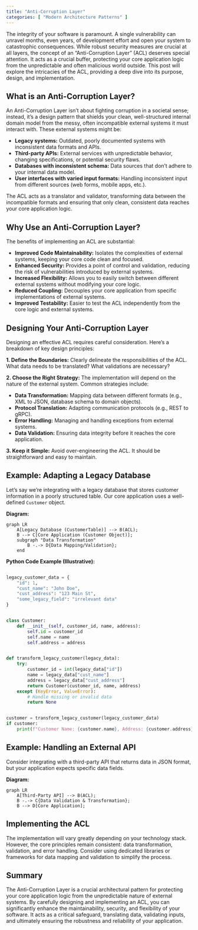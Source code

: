 ```yaml
---
title: "Anti-Corruption Layer"
categories: [ "Modern Architecture Patterns" ]
---
```



The integrity of your software is paramount.  A single vulnerability can unravel months, even years, of development effort and open your system to catastrophic consequences.  While robust security measures are crucial at all layers, the concept of an "Anti-Corruption Layer" (ACL) deserves special attention.  It acts as a crucial buffer, protecting your core application logic from the unpredictable and often malicious world outside.  This post will explore the intricacies of the ACL, providing a deep dive into its purpose, design, and implementation.


## What is an Anti-Corruption Layer?

An Anti-Corruption Layer isn't about fighting corruption in a societal sense; instead, it's a design pattern that shields your clean, well-structured internal domain model from the messy, often incompatible external systems it must interact with. These external systems might be:

* **Legacy systems:**  Outdated, poorly documented systems with inconsistent data formats and APIs.
* **Third-party APIs:**  External services with unpredictable behavior, changing specifications, or potential security flaws.
* **Databases with inconsistent schema:**  Data sources that don't adhere to your internal data model.
* **User interfaces with varied input formats:**  Handling inconsistent input from different sources (web forms, mobile apps, etc.).

The ACL acts as a translator and validator, transforming data between the incompatible formats and ensuring that only clean, consistent data reaches your core application logic.


## Why Use an Anti-Corruption Layer?

The benefits of implementing an ACL are substantial:

* **Improved Code Maintainability:** Isolates the complexities of external systems, keeping your core code clean and focused.
* **Enhanced Security:** Provides a point of control and validation, reducing the risk of vulnerabilities introduced by external systems.
* **Increased Flexibility:**  Allows you to easily switch between different external systems without modifying your core logic.
* **Reduced Coupling:** Decouples your core application from specific implementations of external systems.
* **Improved Testability:** Easier to test the ACL independently from the core logic and external systems.


## Designing Your Anti-Corruption Layer

Designing an effective ACL requires careful consideration.  Here's a breakdown of key design principles:

**1. Define the Boundaries:**  Clearly delineate the responsibilities of the ACL. What data needs to be translated? What validations are necessary?

**2. Choose the Right Strategy:**  The implementation will depend on the nature of the external system.  Common strategies include:

* **Data Transformation:**  Mapping data between different formats (e.g., XML to JSON, database schema to domain objects).
* **Protocol Translation:**  Adapting communication protocols (e.g., REST to gRPC).
* **Error Handling:**  Managing and handling exceptions from external systems.
* **Data Validation:**  Ensuring data integrity before it reaches the core application.

**3. Keep it Simple:**  Avoid over-engineering the ACL.  It should be straightforward and easy to maintain.


## Example:  Adapting a Legacy Database

Let's say we're integrating with a legacy database that stores customer information in a poorly structured table.  Our core application uses a well-defined `Customer` object.

**Diagram:**

```mermaid
graph LR
    A[Legacy Database (CustomerTable)] --> B(ACL);
    B --> C[Core Application (Customer Object)];
    subgraph "Data Transformation"
        B -.-> D{Data Mapping/Validation};
    end
```

**Python Code Example (Illustrative):**

```python

legacy_customer_data = {
    "id": 1,
    "cust_name": "John Doe",
    "cust_address": "123 Main St",
    "some_legacy_field": "irrelevant data"
}


class Customer:
    def __init__(self, customer_id, name, address):
        self.id = customer_id
        self.name = name
        self.address = address


def transform_legacy_customer(legacy_data):
    try:
        customer_id = int(legacy_data["id"])
        name = legacy_data["cust_name"]
        address = legacy_data["cust_address"]
        return Customer(customer_id, name, address)
    except (KeyError, ValueError):
        # Handle missing or invalid data
        return None


customer = transform_legacy_customer(legacy_customer_data)
if customer:
    print(f"Customer Name: {customer.name}, Address: {customer.address}")
```


## Example: Handling an External API

Consider integrating with a third-party API that returns data in JSON format, but your application expects specific data fields.

**Diagram:**

```mermaid
graph LR
    A[Third-Party API] --> B(ACL);
    B -.-> C{Data Validation & Transformation};
    B --> D[Core Application];
```


##  Implementing the ACL

The implementation will vary greatly depending on your technology stack.  However, the core principles remain consistent: data transformation, validation, and error handling. Consider using dedicated libraries or frameworks for data mapping and validation to simplify the process.


## Summary

The Anti-Corruption Layer is a crucial architectural pattern for protecting your core application logic from the unpredictable nature of external systems.  By carefully designing and implementing an ACL, you can significantly enhance the maintainability, security, and flexibility of your software. It acts as a critical safeguard, translating data, validating inputs, and ultimately ensuring the robustness and reliability of your application.


